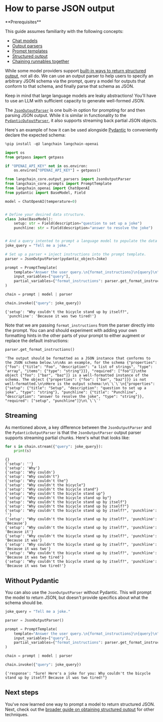 # How to parse JSON output

<Info>
**Prerequisites**


This guide assumes familiarity with the following concepts:
- [Chat models](/oss/javascript/concepts/chat_models)
- [Output parsers](/oss/javascript/concepts/output_parsers)
- [Prompt templates](/oss/javascript/concepts/prompt_templates)
- [Structured output](/oss/javascript/how-to/structured_output)
- [Chaining runnables together](/oss/javascript/how-to/sequence/)

</Info>

While some model providers support [built-in ways to return structured output](/oss/javascript/how-to/structured_output), not all do. We can use an output parser to help users to specify an arbitrary JSON schema via the prompt, query a model for outputs that conform to that schema, and finally parse that schema as JSON.

<Note>
Keep in mind that large language models are leaky abstractions! You'll have to use an LLM with sufficient capacity to generate well-formed JSON.
</Note>

The [`JsonOutputParser`](https://python.langchain.com/api_reference/core/output_parsers/langchain_core.output_parsers.json.JsonOutputParser.html) is one built-in option for prompting for and then parsing JSON output. While it is similar in functionality to the [`PydanticOutputParser`](https://python.langchain.com/api_reference/core/output_parsers/langchain_core.output_parsers.pydantic.PydanticOutputParser.html), it also supports streaming back partial JSON objects.

Here's an example of how it can be used alongside [Pydantic](https://docs.pydantic.dev/) to conveniently declare the expected schema:


```python
%pip install -qU langchain langchain-openai

import os
from getpass import getpass

if "OPENAI_API_KEY" not in os.environ:
    os.environ["OPENAI_API_KEY"] = getpass()
```


```python
from langchain_core.output_parsers import JsonOutputParser
from langchain_core.prompts import PromptTemplate
from langchain_openai import ChatOpenAI
from pydantic import BaseModel, Field

model = ChatOpenAI(temperature=0)


# Define your desired data structure.
class Joke(BaseModel):
    setup: str = Field(description="question to set up a joke")
    punchline: str = Field(description="answer to resolve the joke")


# And a query intented to prompt a language model to populate the data structure.
joke_query = "Tell me a joke."

# Set up a parser + inject instructions into the prompt template.
parser = JsonOutputParser(pydantic_object=Joke)

prompt = PromptTemplate(
    template="Answer the user query.\n{format_instructions}\n{query}\n",
    input_variables=["query"],
    partial_variables={"format_instructions": parser.get_format_instructions()},
)

chain = prompt | model | parser

chain.invoke({"query": joke_query})
```



```output
{'setup': "Why couldn't the bicycle stand up by itself?",
 'punchline': 'Because it was two tired!'}
```


Note that we are passing `format_instructions` from the parser directly into the prompt. You can and should experiment with adding your own formatting hints in the other parts of your prompt to either augment or replace the default instructions:


```python
parser.get_format_instructions()
```



```output
'The output should be formatted as a JSON instance that conforms to the JSON schema below.\n\nAs an example, for the schema {"properties": {"foo": {"title": "Foo", "description": "a list of strings", "type": "array", "items": {"type": "string"}}}, "required": ["foo"]}\nthe object {"foo": ["bar", "baz"]} is a well-formatted instance of the schema. The object {"properties": {"foo": ["bar", "baz"]}} is not well-formatted.\n\nHere is the output schema:\n\`\`\`\n{"properties": {"setup": {"title": "Setup", "description": "question to set up a joke", "type": "string"}, "punchline": {"title": "Punchline", "description": "answer to resolve the joke", "type": "string"}}, "required": ["setup", "punchline"]}\n\`\`\`'
```


## Streaming

As mentioned above, a key difference between the `JsonOutputParser` and the `PydanticOutputParser` is that the `JsonOutputParser` output parser supports streaming partial chunks. Here's what that looks like:


```python
for s in chain.stream({"query": joke_query}):
    print(s)
```
```output
{}
{'setup': ''}
{'setup': 'Why'}
{'setup': 'Why couldn'}
{'setup': "Why couldn't"}
{'setup': "Why couldn't the"}
{'setup': "Why couldn't the bicycle"}
{'setup': "Why couldn't the bicycle stand"}
{'setup': "Why couldn't the bicycle stand up"}
{'setup': "Why couldn't the bicycle stand up by"}
{'setup': "Why couldn't the bicycle stand up by itself"}
{'setup': "Why couldn't the bicycle stand up by itself?"}
{'setup': "Why couldn't the bicycle stand up by itself?", 'punchline': ''}
{'setup': "Why couldn't the bicycle stand up by itself?", 'punchline': 'Because'}
{'setup': "Why couldn't the bicycle stand up by itself?", 'punchline': 'Because it'}
{'setup': "Why couldn't the bicycle stand up by itself?", 'punchline': 'Because it was'}
{'setup': "Why couldn't the bicycle stand up by itself?", 'punchline': 'Because it was two'}
{'setup': "Why couldn't the bicycle stand up by itself?", 'punchline': 'Because it was two tired'}
{'setup': "Why couldn't the bicycle stand up by itself?", 'punchline': 'Because it was two tired!'}
```
## Without Pydantic

You can also use the `JsonOutputParser` without Pydantic. This will prompt the model to return JSON, but doesn't provide specifics about what the schema should be.


```python
joke_query = "Tell me a joke."

parser = JsonOutputParser()

prompt = PromptTemplate(
    template="Answer the user query.\n{format_instructions}\n{query}\n",
    input_variables=["query"],
    partial_variables={"format_instructions": parser.get_format_instructions()},
)

chain = prompt | model | parser

chain.invoke({"query": joke_query})
```



```output
{'response': "Sure! Here's a joke for you: Why couldn't the bicycle stand up by itself? Because it was two tired!"}
```


## Next steps

You've now learned one way to prompt a model to return structured JSON. Next, check out the [broader guide on obtaining structured output](/oss/javascript/how-to/structured_output) for other techniques.


```python

```
